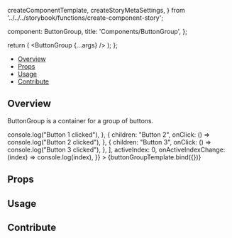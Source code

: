 
  createComponentTemplate,
  createStoryMetaSettings,
} from '../../../storybook/functions/create-component-story';

  component: ButtonGroup,
  title: 'Components/ButtonGroup',
};

<Meta title="Components/ButtonGroup" component={ButtonGroup} />

  return (
    <ButtonGroup
      {...args}
    />
  );
};


<Heading
  title="ButtonGroup"
  componentRelativePath="ButtonGroup/ButtonGroup.tsx"
/>

- [Overview](#overview)
- [Props](#props)
- [Usage](#usage)
- [Contribute](#contribute)

## Overview

ButtonGroup is a container for a group of buttons.

<Canvas>
  <Story
    name="Overview"
    args={{
      type: ButtonEnums.type.primary,
      size: ButtonEnums.size.medium,
      orientation: ButtonEnums.orientation.horizontal,
      buttons: [
        {
          children: "Button 1",
          onClick: () => console.log("Button 1 clicked"),
        },
        {
          children: "Button 2",
          onClick: () => console.log("Button 2 clicked"),
        },
        {
          children: "Button 3",
          onClick: () => console.log("Button 3 clicked"),
        },
      ],
      activeIndex: 0,
      onActiveIndexChange: (index) => console.log(index),
    }}
  >
    {buttonGroupTemplate.bind({})}
  </Story>
</Canvas>


## Props

<ArgsTable of={ButtonGroup} />

## Usage


## Contribute

<Footer componentRelativePath="ButtonGroup/__stories__/buttonGroup.stories.mdx" />
